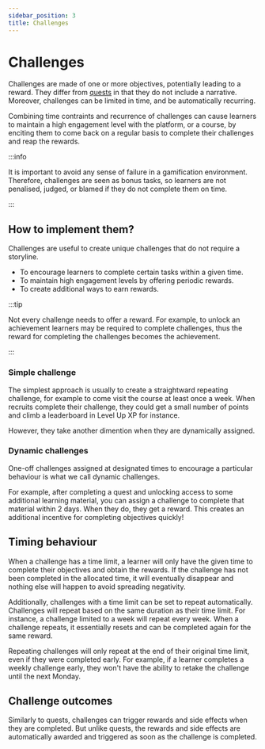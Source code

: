 ```yaml
---
sidebar_position: 3
title: Challenges
---
```



# Challenges

Challenges are made of one or more objectives, potentially leading to a reward. They differ from [quests](./quests/) in that they do not include a narrative. Moreover, challenges can be limited in time, and be automatically recurring.

Combining time contraints and recurrence of challenges can cause learners to maintain a high engagement level with the platform, or a course, by enciting them to come back on a regular basis to complete their challenges and reap the rewards.


:::info

It is important to avoid any sense of failure in a gamification environment. Therefore, challenges are seen as bonus tasks, so learners are not penalised, judged, or blamed if they do not complete them on time.

:::

## How to implement them?

Challenges are useful to create unique challenges that do not require a storyline.

- To encourage learners to complete certain tasks within a given time.
- To maintain high engagement levels by offering periodic rewards.
- To create additional ways to earn rewards.

:::tip

Not every challenge needs to offer a reward. For example, to unlock an achievement learners may be required to complete challenges, thus the reward for completing the challenges becomes the achievement.

:::

### Simple challenge

The simplest approach is usually to create a straightward repeating challenge, for example to come visit the course at least once a week. When recruits complete their challenge, they could get a small number of points and climb a leaderboard in Level Up XP for instance.

However, they take another dimention when they are dynamically assigned.

### Dynamic challenges

One-off challenges assigned at designated times to encourage a particular behaviour is what we call dynamic challenges.

For example, after completing a quest and unlocking access to some additional learning material, you can assign a challenge to complete that material within 2 days. When they do, they get a reward. This creates an additional incentive for completing objectives quickly!

## Timing behaviour

When a challenge has a time limit, a learner will only have the given time to complete their objectives and obtain the rewards. If the challenge has not been completed in the allocated time, it will eventually disappear and nothing else will happen to avoid spreading negativity.

Additionally, challenges with a time limit can be set to repeat automatically. Challenges will repeat based on the same duration as their time limit. For instance, a challenge limited to a week will repeat every week. When a challenge repeats, it essentially resets and can be completed again for the same reward.

Repeating challenges will only repeat at the end of their original time limit, even if they were completed early. For example, if a learner completes a weekly challenge early, they won't have the ability to retake the challenge until the next Monday.

## Challenge outcomes

Similarly to quests, challenges can trigger rewards and side effects when they are completed. But unlike quests, the rewards and side effects are automatically awarded and triggered as soon as the challenge is completed.

